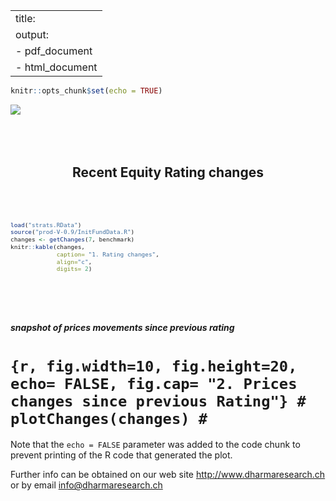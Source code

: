 

---
title: <center></center>
output: 
- pdf_document 
- html_document
---



```r
knitr::opts_chunk$set(echo = TRUE)
```

![](Logo_H.jpg)
<br>
<br>
<br>
<br>

<center>
## Recent Equity Rating changes
</center>


<br>
<br>
<font size=1>


```r
load("strats.RData")
source("prod-V-0.9/InitFundData.R")
changes <- getChanges(7, benchmark)
knitr::kable(changes, 
             caption= "1. Rating changes",
             align="c",
             digits= 2)
    
```

</font>

<br>
<br>

##### snapshot of prices movements since previous rating


# ```{r, fig.width=10, fig.height=20, echo= FALSE, fig.cap= "2. Prices changes since previous Rating"}
# plotChanges(changes)
# ```



Note that the `echo = FALSE` parameter was added to the code chunk to prevent printing of the R code that generated the plot.


Further info can be obtained on our web site <http://www.dharmaresearch.ch> or by email <info@dharmaresearch.ch>


